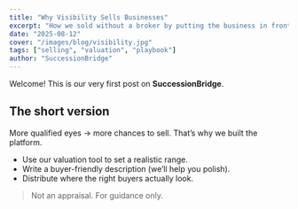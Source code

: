 ```yaml
---
title: "Why Visibility Sells Businesses"
excerpt: "How we sold without a broker by putting the business in front of more eyes."
date: "2025-08-12"
cover: "/images/blog/visibility.jpg"
tags: ["selling", "valuation", "playbook"]
author: "SuccessionBridge"
---
```


Welcome! This is our very first post on **SuccessionBridge**.

## The short version

More qualified eyes → more chances to sell. That’s why we built the platform.

- Use our valuation tool to set a realistic range.
- Write a buyer-friendly description (we’ll help you polish).
- Distribute where the right buyers actually look.

> Not an appraisal. For guidance only.

